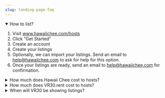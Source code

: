 ```yaml
---
slug: landing-page-faq
---
```


<details open>

<summary>How to list?</summary>

1. Visit <a target="_blank" href="https://www.hawaiichee.com/hosts">www.hawaiichee.com/hosts</a>
2. Click “Get Started”
3. Create an account
4. Create your listings
5. Optionally, we can import your listings. Send an email to help@hawaiichee.com to ask for help for this option.
6. Once your listings are ready, send an email to help@hawaiichee.com for confirmation.

</details>

<details>

<summary>How much does Hawaii Chee cost to hosts?</summary>
<b>Inquiries are free for now as we have not yet started our pay-by-performance charging.</b> Even when we are charging, your first inquiry will be free. After your first, we will ask you to choose either a Pay-Per-Inquiry or Pay-Per-Booking plan, or you can choose to not list on the Hawaii Chee site. If your listings are not on our site but are on VRBO or Airbnb, they will still appear on Hawaii Chee as meta-listings with links to VRBO or Airbnb.

The pay-by-performance rates on Hawaii Chee will equate to about 5.5% of the booking value on the Pay-Per-Booking plan. That compares to an overall take-rate of 15-20% on VRBO and Airbnb. In short, we bring your rental to market at a very attractive rate and all without getting in your way!

</details>

<details>

<summary>How much does VR30.rent cost to hosts?</summary>
VR30 will have no fees. You'll get inquiries. How will VR30 make money? VR30 will be sponsored by Sterman Realty, and Sterman's listings will show at the top of sorts. Having enough listings on the site makes it useful for travelers.

</details>

<details>

<summary>When will VR30 be showing listings? </summary>
Here's the VR30 roadmap:

1. A simple directory of all listings on the site links to fully functional listings, just like those shown on HawaiiChee.com <a href="https://www.hawaiichee.com/users/stermanrealty" target="_blank">(www.hawaiichee.com/users/stermanrealty).</a>
2. Later, we'll have full search capabilities, like searching on HawaiiChee.com for Oahu:<a href="https://www.hawaiichee.com/listings/usa/hawaii/oahu" target="_blank"> www.hawaiichee.com/listings/usa/hawaii/oahu</a>

</details>
